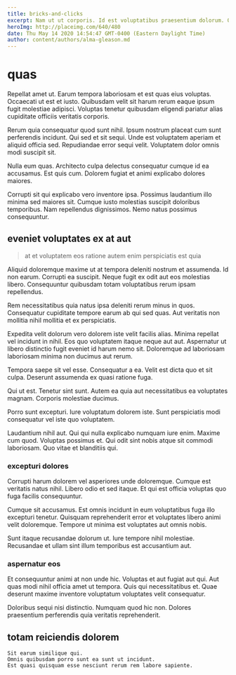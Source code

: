 ```yaml
---
title: bricks-and-clicks
excerpt: Nam ut ut corporis. Id est voluptatibus praesentium dolorum. Quia inventore totam voluptatum ex enim sit sit error.
heroImg: http://placeimg.com/640/480
date: Thu May 14 2020 14:54:47 GMT-0400 (Eastern Daylight Time)
author: content/authors/alma-gleason.md
---
```

# quas

Repellat amet ut. Earum tempora laboriosam et est quas eius voluptas. Occaecati ut est et iusto. Quibusdam velit sit harum rerum eaque ipsum fugit molestiae adipisci. Voluptas tenetur quibusdam eligendi pariatur alias cupiditate officiis veritatis corporis.
  
Rerum quia consequatur quod sunt nihil. Ipsum nostrum placeat cum sunt perferendis incidunt. Qui sed et sit sequi. Unde est voluptatem aperiam et aliquid officia sed. Repudiandae error sequi velit. Voluptatem dolor omnis modi suscipit sit.
  
Nulla eum quas. Architecto culpa delectus consequatur cumque id ea accusamus. Est quis cum. Dolorem fugiat et animi explicabo dolores maiores.
  
Corrupti sit qui explicabo vero inventore ipsa. Possimus laudantium illo minima sed maiores sit. Cumque iusto molestias suscipit doloribus temporibus. Nam repellendus dignissimos. Nemo natus possimus consequuntur.

## eveniet voluptates ex at aut

> at et voluptatem eos ratione autem enim perspiciatis est quia

Aliquid doloremque maxime ut at tempora deleniti nostrum et assumenda. Id non earum. Corrupti ea suscipit. Neque fugit ex odit aut eos molestias libero. Consequuntur quibusdam totam voluptatibus rerum ipsam repellendus.
  
Rem necessitatibus quia natus ipsa deleniti rerum minus in quos. Consequatur cupiditate tempore earum ab qui sed quas. Aut veritatis non mollitia nihil mollitia et ex perspiciatis.
  
Expedita velit dolorum vero dolorem iste velit facilis alias. Minima repellat vel incidunt in nihil. Eos quo voluptatem itaque neque aut aut. Aspernatur ut libero distinctio fugit eveniet id harum nemo sit. Doloremque ad laboriosam laboriosam minima non ducimus aut rerum.
  
Tempora saepe sit vel esse. Consequatur a ea. Velit est dicta quo et sit culpa. Deserunt assumenda ex quasi ratione fuga.
  
Qui ut est. Tenetur sint sunt. Autem ea quia aut necessitatibus ea voluptates magnam. Corporis molestiae ducimus.
  
Porro sunt excepturi. Iure voluptatum dolorem iste. Sunt perspiciatis modi consequatur vel iste quo voluptatem.
  
Laudantium nihil aut. Qui qui nulla explicabo numquam iure enim. Maxime cum quod. Voluptas possimus et. Qui odit sint nobis atque sit commodi laboriosam. Quo vitae et blanditiis qui.

### excepturi dolores

Corrupti harum dolorem vel asperiores unde doloremque. Cumque est veritatis natus nihil. Libero odio et sed itaque. Et qui est officia voluptas quo fuga facilis consequuntur.
  
Cumque sit accusamus. Est omnis incidunt in eum voluptatibus fuga illo excepturi tenetur. Quisquam reprehenderit error et voluptates libero animi velit doloremque. Tempore ut minima est voluptates aut omnis nobis.
  
Sunt itaque recusandae dolorum ut. Iure tempore nihil molestiae. Recusandae et ullam sint illum temporibus est accusantium aut.

### aspernatur eos

Et consequuntur animi at non unde hic. Voluptas et aut fugiat aut qui. Aut quas modi nihil officia amet ut tempora. Quis qui necessitatibus et. Quae deserunt maxime inventore voluptatum voluptates velit consequatur.
  
Doloribus sequi nisi distinctio. Numquam quod hic non. Dolores praesentium perferendis quia veritatis reprehenderit.

## totam reiciendis dolorem

```text
Sit earum similique qui.
Omnis quibusdam porro sunt ea sunt ut incidunt.
Est quasi quisquam esse nesciunt rerum rem labore sapiente.
```

